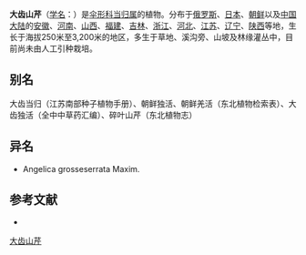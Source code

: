 {{NoteTA|G1=LS}}
{{Speciesbox
| name = 大齿山芹
| status = 
| status_system = 
| image = 
| genus = Angelica
| species = grosseserratum
| authority = (Maxim.) Kitag.
}}

'''大齿山芹'''（[[学名|学名]]：{{lang|la|''Angelica grosseserratum''}}）是[[伞形科|伞形科]][[当归属|当归属]]的植物。分布于[[俄罗斯|俄罗斯]]、[[日本|日本]]、[[朝鲜|朝鲜]]以及[[中国大陆|中国大陆]]的[[安徽|安徽]]、[[河南|河南]]、[[山西|山西]]、[[福建|福建]]、[[吉林|吉林]]、[[浙江|浙江]]、[[河北|河北]]、[[江苏|江苏]]、[[辽宁|辽宁]]、[[陕西|陕西]]等地，生长于海拔250米至3,200米的地区，多生于草地、溪沟旁、山坡及林缘灌丛中，目前尚未由人工引种栽培。

== 别名 ==
大齿当归（江苏南部种子植物手册）、朝鲜独活、朝鲜羌活（东北植物检索表）、大齿独活（全中中草药汇编）、碎叶山芹（东北植物志）

== 异名 ==
* Angelica grosseserrata Maxim.

== 参考文献 ==
<div class="references-small">
* {{cite web| url =http://www.bioinfo.cn/db05/KmzwSpecies.php?action=view&id=22895| title =大齿山芹| work =《中国高等植物数据库全库》| publisher =中国科学院微生物研究所| author =昆明植物研究所| accessdate =2009-02-25| deadurl =yes| archiveurl =https://web.archive.org/web/20160305091145/http://www.bioinfo.cn/db05/KmzwSpecies.php?action=view&id=22895| archivedate =2016-03-05}}
</div>
{{Taxonbar|from=Q10938734}}

[[Category:当归属|大齿山芹]]


{{Apiales-stub}}